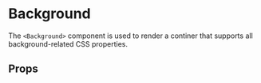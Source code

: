 

<Meta title="synth-ui|Background" component={Background} />

# Background

The `<Background>` component is used to render a continer that supports all background-related CSS properties.

<Preview withToolbar>
  <Story name="intro">
    <Fragment>
      <Background
        image={backgroundImage}
        ratio="16/9"
        size="cover"
        style={{ width: '240px' }}
      />
      <Spacer inline right scale={2} />
      <Background
        color="@Oslo"
        image={backgroundImage}
        position="center center"
        ratio="16/9"
        repeat="no-repeat"
        size="50px"
        style={{ width: '240px' }}
      />
    </Fragment>
  </Story>
</Preview>

## Props

<Props of={Background} />
